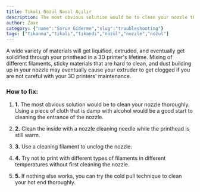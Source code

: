 ```yaml
---
title: Tıkalı Nozül Nasıl Açılır
description: The most obvious solution would be to clean your nozzle thoroughly. Using a piece of cloth that is damp with alcohol would be a good start to cleaning the entrance of the nozzle.
author: Zaxe
category: {"name":"Sorun Giderme","slug":"troubleshooting"}
tags: ["tıkanma","tıkalı","tıkandı","nozül","nozzle","nozul"]
---
```


<Aligned>
<ColumnImage image={{imageURL:"posts/common-3d-printing-problems-and-how-to-troubleshoot-them/img/clogged-extruder.webp",imageALT:"Clogged Nozzle"}}>
A wide variety of materials will get liquified, extruded, and eventually get solidified through your printhead in a 3D printer's lifetime. Mixing of different filaments, sticky materials that are hard to clean, and dust building up in your nozzle may eventually cause your extruder to get clogged if you are not careful with your 3D printers' maintenance.
</ColumnImage>
<br/>

<h3>How to fix:</h3>

1. <strong className="list-number">1.</strong> The most obvious solution would be to clean your nozzle thoroughly. Using a piece of cloth that is damp with alcohol would be a good start to cleaning the entrance of the nozzle.

2. <strong className="list-number">2.</strong> Clean the inside with a nozzle cleaning needle while the printhead is still warm.

3. <strong className="list-number">3.</strong> Use a cleaning filament to unclog the nozzle.

4. <strong className="list-number">4.</strong> Try not to print with different types of filaments in different temperatures without first cleaning the nozzle.

5. <strong className="list-number">5.</strong> If nothing else works, you can try the cold pull technique to clean your hot end thoroughly.
</Aligned>